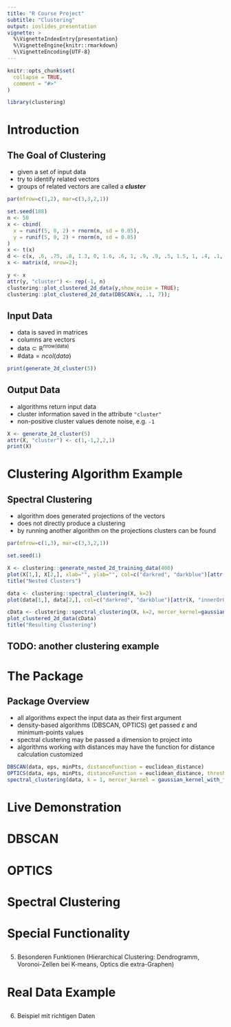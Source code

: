 ```yaml
---
title: "R Course Project"
subtitle: "Clustering"
output: ioslides_presentation
vignette: >
  %\VignetteIndexEntry{presentation}
  %\VignetteEngine{knitr::rmarkdown}
  %\VignetteEncoding{UTF-8}
---
```


```r
knitr::opts_chunk$set(
  collapse = TRUE,
  comment = "#>"
)
```

```r
library(clustering)
```

# Introduction


## The Goal of Clustering

- given a set of input data
- try to identify related vectors
- groups of related vectors are called a ***cluster***

```r
par(mfrow=c(1,2), mar=c(3,3,2,1))

set.seed(188)
n <- 50
x <- cbind(
  x = runif(5, 0, 2) + rnorm(n, sd = 0.05),
  y = runif(5, 0, 2) + rnorm(n, sd = 0.05)
)
x <- t(x)
d <- c(x, .6, .75, .8, 1.3, 0, 1.6, .6, 1, .9, .9, .5, 1.5, 1, .4, .1, .6);
x <- matrix(d, nrow=2);

y <- x
attr(y, "cluster") <- rep(-1, n)
clustering::plot_clustered_2d_data(y,show_noise = TRUE);
clustering::plot_clustered_2d_data(DBSCAN(x, .1, 7));
```

## Input Data

- data is saved in matrices
- columns are vectors
- $\text{data} \subset \mathbb{R}^{\text{nrow(data)}}$
- $\#\text{data} = ncol(data)$

```r
print(generate_2d_cluster(5))
```

## Output Data

- algorithms return input data
- cluster information saved in the attribute `"cluster"`
- non-positive cluster values denote noise, e.g. `-1`

```r
X <- generate_2d_cluster(5)
attr(X, "cluster") <- c(1,-1,2,2,1)
print(X)
```


# Clustering Algorithm Example

## Spectral Clustering

- algorithm does generated projections of the vectors
- does not directly produce a clustering
- by running another algorithm on the projections clusters can be found

<!-- Note: - colors are not visible to the algorithm -> only for visualization purposes -->
<!--       - k-medoids algorithm used to find clusters -->


```r
par(mfrow=c(1,3), mar=c(3,3,2,1))

set.seed(1)

X <- clustering::generate_nested_2d_training_data(400)
plot(X[1,], X[2,], xlab="", ylab="", col=c("darkred", "darkblue")[attr(X, "innerOrOuter")])
title("Nested Clusters")

data <- clustering::spectral_clustering(X, k=2)
plot(data[1,], data[2,], col=c("darkred", "darkblue")[attr(X, "innerOrOuter")], xlab="", ylab="", main="Generated Projections")

cData <- clustering::spectral_clustering(X, k=2, mercer_kernel=gaussian_kernel_with_fixed_gamma(30), clustering=k_medoids, 2);
plot_clustered_2d_data(cData)
title("Resulting Clustering")
```

## TODO: another clustering example


# The Package

<!-- 3. Paket vorstellen, -->
<!-- Was erwarten die Clustering Funktionen für Argumente -->
<!-- Was geben die für Ausgaben -->
<!-- Liste aller Funktionen -->
<!-- Darauf eingehen, das die alle ungefähr dieselben Argumente brauchen -->

## Package Overview

- all algorithms expect the input data as their first argument
- density-based algorithms (DBSCAN, OPTICS) get passed $\varepsilon$ and minimum-points values
- spectral clustering may be passed a dimension to project into
- algorithms working with distances may have the function for distance calculation customized

<!-- !! TODO: add your algorithms signature !!-->

```r
DBSCAN(data, eps, minPts, distanceFunction = euclidean_distance)
OPTICS(data, eps, minPts, distanceFunction = euclidean_distance, threshold = NULL)
spectral_clustering(data, k = 1, mercer_kernel = gaussian_kernel_with_fixed_gamma(15), clustering = NULL, ...)
```


# Live Demonstration

<!-- 4. Live-Beispiele -->
<!-- nur mit der Standardfunktionalität -->
<!-- (zu 4.: Fehlerausgaben funktionieren usw) -->
<!-- (zu 4.: Dokumentation) -->

# DBSCAN
# OPTICS
# Spectral Clustering

<!-- TODO: everyones algorithm -->
<!-- probably no slides necessary as this is supposed to be a live demonstration -->
<!--  > maybe just empty title slides -->



# Special Functionality
##
5. Besonderen Funktionen
(Hierarchical Clustering: Dendrogramm, Voronoi-Zellen bei K-means, Optics die extra-Graphen)

# Real Data Example
##
6. Beispiel mit richtigen Daten
